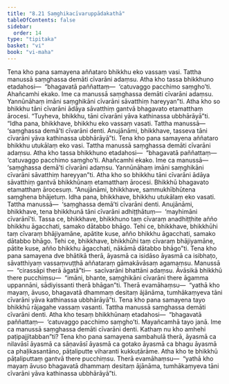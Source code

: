 ```yaml
---
title: "8.21 Saṃghikacīvaruppādakathā"
tableOfContents: false
sidebar:
  order: 14
type: "tipitaka"
basket: "vi"
book: "vi-maha"
---
```



<DynamicBreadcrumb />

<Division number="363" book="vi-maha" bookNo="3" page="414">

<Paragraph number="1692" book="vi-maha">
Tena kho pana samayena aññataro bhikkhu eko vassaṃ vasi. Tattha manussā saṃghassa demāti cīvarāni adaṃsu. Atha kho tassa bhikkhuno etadahosi—  “bhagavatā paññattaṃ—  ‘catuvaggo pacchimo saṃgho’ti. Ahañcamhi ekako. Ime ca manussā saṃghassa demāti cīvarāni adaṃsu. Yannūnāhaṃ imāni saṃghikāni cīvarāni sāvatthiṃ hareyyan”ti. Atha kho so bhikkhu tāni cīvarāni ādāya sāvatthiṃ gantvā bhagavato etamatthaṃ ārocesi. “Tuyheva, bhikkhu, tāni cīvarāni yāva kathinassa ubbhārāyā”ti. “Idha pana, bhikkhave, bhikkhu eko vassaṃ vasati. Tattha manussā—  ‘saṃghassa demā’ti cīvarāni denti. Anujānāmi, bhikkhave, tasseva tāni cīvarāni yāva kathinassa ubbhārāyā”ti.
</Paragraph>

<Paragraph number="1693" book="vi-maha">
Tena kho pana samayena aññataro bhikkhu utukālaṃ eko vasi. Tattha manussā saṃghassa demāti cīvarāni adaṃsu. Atha kho tassa bhikkhuno etadahosi—  “bhagavatā paññattaṃ—  ‘catuvaggo pacchimo saṃgho’ti. Ahañcamhi ekako. Ime ca manussā—  ‘saṃghassa demā’ti cīvarāni adaṃsu. Yannūnāhaṃ imāni saṃghikāni cīvarāni sāvatthiṃ hareyyan”ti. Atha kho so bhikkhu tāni cīvarāni ādāya sāvatthiṃ gantvā bhikkhūnaṃ etamatthaṃ ārocesi. Bhikkhū bhagavato etamatthaṃ ārocesuṃ. “Anujānāmi, bhikkhave, sammukhībhūtena saṃghena bhājetuṃ. Idha pana, bhikkhave, bhikkhu utukālaṃ eko vasati. Tattha manussā—  ‘saṃghassa demā’ti cīvarāni denti. Anujānāmi, bhikkhave, tena bhikkhunā tāni cīvarāni adhiṭṭhātuṃ—  ‘mayhimāni cīvarānī’ti. Tassa ce, bhikkhave, bhikkhuno taṃ cīvaraṃ anadhiṭṭhite añño bhikkhu āgacchati, samako dātabbo bhāgo. Tehi ce, bhikkhave, bhikkhūhi taṃ cīvaraṃ bhājiyamāne, apātite kuse, añño bhikkhu āgacchati, samako dātabbo bhāgo. Tehi ce, bhikkhave, bhikkhūhi taṃ cīvaraṃ bhājiyamāne, pātite kuse, añño bhikkhu āgacchati, nākāmā dātabbo bhāgo”ti.
</Paragraph>

<Paragraph number="1694" book="vi-maha">
Tena kho pana samayena dve bhātikā therā, āyasmā ca isidāso āyasmā ca isibhaṭo, sāvatthiyaṃ vassaṃvuṭṭhā aññataraṃ gāmakāvāsaṃ agamaṃsu. Manussā—  “cirassāpi therā āgatā”ti—  sacīvarāni bhattāni adaṃsu. Āvāsikā bhikkhū there pucchiṃsu—  “imāni, bhante, saṃghikāni cīvarāni there āgamma uppannāni, sādiyissanti therā bhāgan”ti. Therā evamāhaṃsu—  “yathā kho mayaṃ, āvuso, bhagavatā dhammaṃ desitaṃ ājānāma, tumhākaṃyeva tāni cīvarāni yāva kathinassa ubbhārāyā”ti.
</Paragraph>

<Paragraph number="1695" book="vi-maha">
Tena kho pana samayena tayo bhikkhū rājagahe vassaṃ vasanti. Tattha manussā saṃghassa demāti cīvarāni denti. Atha kho tesaṃ bhikkhūnaṃ etadahosi—  “bhagavatā paññattaṃ—  ‘catuvaggo pacchimo saṃgho’ti. Mayañcamhā tayo janā. Ime ca manussā saṃghassa demāti cīvarāni denti. Kathaṃ nu kho amhehi paṭipajjitabban”ti? Tena kho pana samayena sambahulā therā, āyasmā ca nilavāsī āyasmā ca sāṇavāsī āyasmā ca gotako āyasmā ca bhagu āyasmā ca phaḷikasantāno, pāṭaliputte viharanti kukkuṭārāme. Atha kho te bhikkhū pāṭaliputtaṃ gantvā there pucchiṃsu. Therā evamāhaṃsu—  “yathā kho mayaṃ āvuso bhagavatā dhammaṃ desitaṃ ājānāma, tumhākaṃyeva tāni cīvarāni yāva kathinassa ubbhārāyā”ti.
</Paragraph>
</Division>